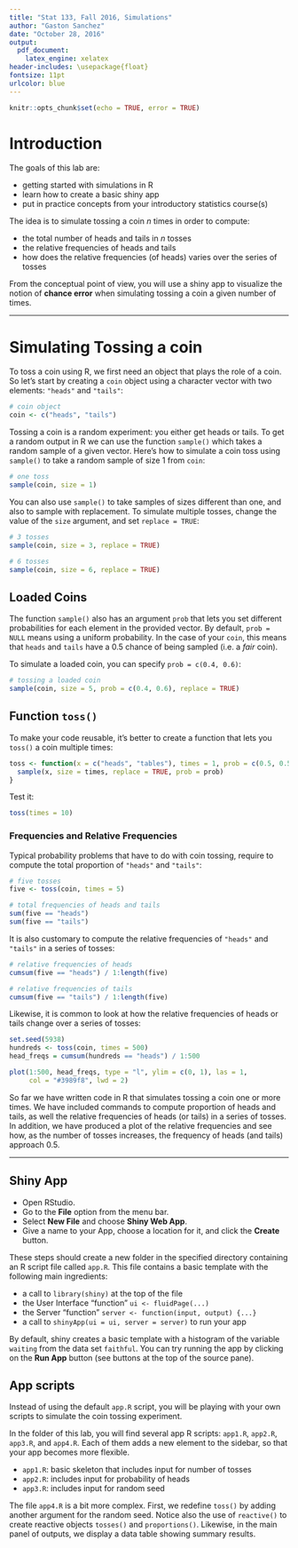 ```yaml
---
title: "Stat 133, Fall 2016, Simulations"
author: "Gaston Sanchez"
date: "October 28, 2016"
output: 
  pdf_document:
    latex_engine: xelatex
header-includes: \usepackage{float}
fontsize: 11pt
urlcolor: blue
---
```


```r
knitr::opts_chunk$set(echo = TRUE, error = TRUE)
```

# Introduction

The goals of this lab are:

- getting started with simulations in R
- learn how to create a basic shiny app
- put in practice concepts from your introductory statistics course(s)

The idea is to simulate tossing a coin $n$ times in order to compute:

- the total number of heads and tails in $n$ tosses
- the relative frequencies of heads and tails
- how does the relative frequencies (of heads) varies over the series of tosses

From the conceptual point of view, you will use a shiny app to visualize the 
notion of __chance error__ when simulating tossing a coin a given number of 
times.

-----

# Simulating Tossing a coin

To toss a coin using R, we first need an object that plays the role of a coin.
So let's start by creating a `coin` object using a character vector with two
elements: `"heads"` and `"tails"`:
```r
# coin object
coin <- c("heads", "tails")
```

Tossing a coin is a random experiment: you either get heads or tails. To get
a random output in R we can use the function `sample()` which takes a random
sample of a given vector. Here's how to simulate a coin toss using `sample()` 
to take a random sample of size 1 from `coin`:
```r
# one toss
sample(coin, size = 1)
```

You can also use `sample()` to take samples of sizes different than one, and 
also to sample with replacement. To simulate multiple tosses, change the 
value of the `size` argument, and set `replace = TRUE`:
```r
# 3 tosses
sample(coin, size = 3, replace = TRUE)

# 6 tosses
sample(coin, size = 6, replace = TRUE)
```


## Loaded Coins

The function `sample()` also has an argument `prob` that lets you set different
probabilities for each element in the provided vector. By default, `prob = NULL`
means using a uniform probability. In the case of your `coin`, this means that
`heads` and `tails` have a 0.5 chance of being sampled (i.e. a _fair_ coin).

To simulate a loaded coin, you can specify `prob = c(0.4, 0.6)`:
```r
# tossing a loaded coin
sample(coin, size = 5, prob = c(0.4, 0.6), replace = TRUE)
```


## Function `toss()`

To make your code reusable, it's better to create a function that lets you 
`toss()` a coin multiple times:
```r
toss <- function(x = c("heads", "tables"), times = 1, prob = c(0.5, 0.5)) {
  sample(x, size = times, replace = TRUE, prob = prob)
}
```

Test it:
```r
toss(times = 10)
```


### Frequencies and Relative Frequencies

Typical probability problems that have to do with coin tossing, require
to compute the total proportion of `"heads"` and `"tails"`:
```r
# five tosses
five <- toss(coin, times = 5)

# total frequencies of heads and tails
sum(five == "heads")
sum(five == "tails")
```

It is also customary to compute the relative frequencies of `"heads"` and
`"tails"` in a series of tosses:
```r
# relative frequencies of heads
cumsum(five == "heads") / 1:length(five)

# relative frequencies of tails
cumsum(five == "tails") / 1:length(five)
```

Likewise, it is common to look at how the relative frequencies of heads or 
tails change over a series of tosses:
```r
set.seed(5938)
hundreds <- toss(coin, times = 500)
head_freqs = cumsum(hundreds == "heads") / 1:500

plot(1:500, head_freqs, type = "l", ylim = c(0, 1), las = 1,
     col = "#3989f8", lwd = 2)
```

So far we have written code in R that simulates tossing a coin one or more
times. We have included commands to compute proportion of heads and tails, 
as well the relative frequencies of heads (or tails) in a series of tosses.
In addition, we have produced a plot of the relative frequencies and see
how, as the number of tosses increases, the frequency of heads (and tails) 
approach 0.5.


-----

## Shiny App

- Open RStudio.
- Go to the __File__ option from the menu bar.
- Select __New File__ and choose __Shiny Web App__.
- Give a name to your App, choose a location for it, and click the __Create__
button.

These steps should create a new folder in the specified directory containing
an R script file called `app.R`. This file contains a basic template with the 
following main ingredients:

- a call to `library(shiny)` at the top of the file
- the User Interface "function" `ui <- fluidPage(...)`
- the Server "function" `server <- function(input, output) {...}`
- a call to `shinyApp(ui = ui, server = server)` to run your app

By default, shiny creates a basic template with a histogram of the variable
`waiting` from the data set `faithful`. You can try running the app by clicking
on the __Run App__ button (see buttons at the top of the source pane).


## App scripts

Instead of using the default `app.R` script, you will be playing with your
own scripts to simulate the coin tossing experiment.

In the folder of this lab, you will find several app R scripts: `app1.R`, 
`app2.R`, `app3.R`, and `app4.R`. Each of them adds a new element to the 
sidebar, so that your app becomes more flexible.

- `app1.R`: basic skeleton that includes input for number of tosses
- `app2.R`: includes input for probability of heads
- `app3.R`: includes input for random seed

The file `app4.R` is a bit more complex. First, we redefine `toss()` by adding 
another argument for the random seed. Notice also the use of `reactive()` to 
create reactive objects `tosses()` and `proportions()`. Likewise, in the main 
panel of outputs, we display a data table showing summary results.


